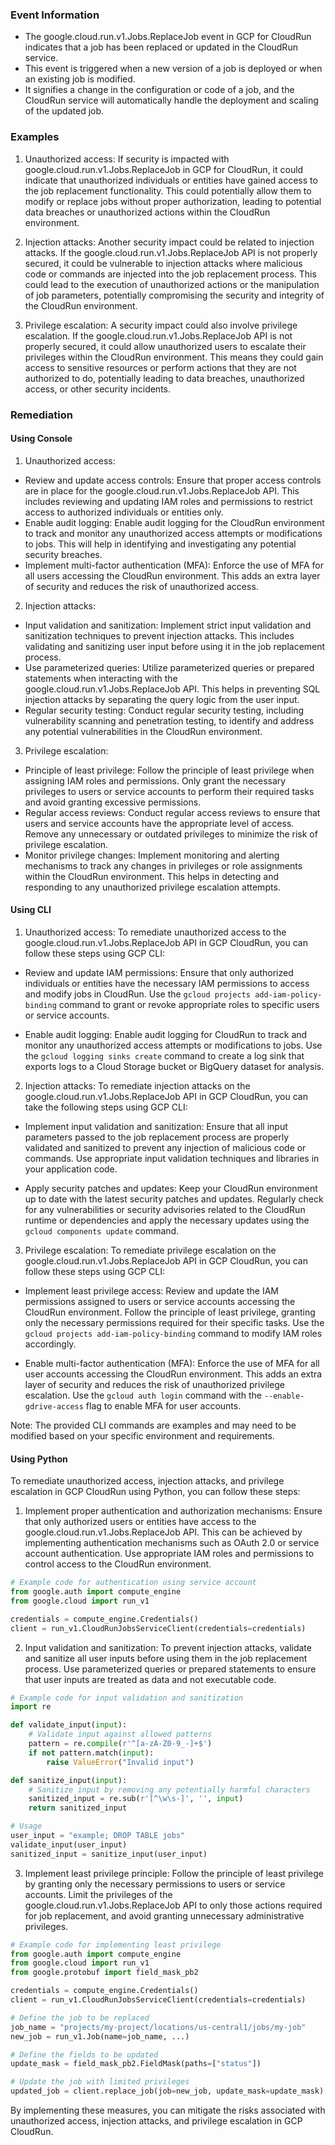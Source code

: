 
### Event Information

- The google.cloud.run.v1.Jobs.ReplaceJob event in GCP for CloudRun indicates that a job has been replaced or updated in the CloudRun service.
- This event is triggered when a new version of a job is deployed or when an existing job is modified.
- It signifies a change in the configuration or code of a job, and the CloudRun service will automatically handle the deployment and scaling of the updated job.


### Examples

1. Unauthorized access: If security is impacted with google.cloud.run.v1.Jobs.ReplaceJob in GCP for CloudRun, it could indicate that unauthorized individuals or entities have gained access to the job replacement functionality. This could potentially allow them to modify or replace jobs without proper authorization, leading to potential data breaches or unauthorized actions within the CloudRun environment.

2. Injection attacks: Another security impact could be related to injection attacks. If the google.cloud.run.v1.Jobs.ReplaceJob API is not properly secured, it could be vulnerable to injection attacks where malicious code or commands are injected into the job replacement process. This could lead to the execution of unauthorized actions or the manipulation of job parameters, potentially compromising the security and integrity of the CloudRun environment.

3. Privilege escalation: A security impact could also involve privilege escalation. If the google.cloud.run.v1.Jobs.ReplaceJob API is not properly secured, it could allow unauthorized users to escalate their privileges within the CloudRun environment. This means they could gain access to sensitive resources or perform actions that they are not authorized to do, potentially leading to data breaches, unauthorized access, or other security incidents.

### Remediation

#### Using Console

1. Unauthorized access:
- Review and update access controls: Ensure that proper access controls are in place for the google.cloud.run.v1.Jobs.ReplaceJob API. This includes reviewing and updating IAM roles and permissions to restrict access to authorized individuals or entities only.
- Enable audit logging: Enable audit logging for the CloudRun environment to track and monitor any unauthorized access attempts or modifications to jobs. This will help in identifying and investigating any potential security breaches.
- Implement multi-factor authentication (MFA): Enforce the use of MFA for all users accessing the CloudRun environment. This adds an extra layer of security and reduces the risk of unauthorized access.

2. Injection attacks:
- Input validation and sanitization: Implement strict input validation and sanitization techniques to prevent injection attacks. This includes validating and sanitizing user input before using it in the job replacement process.
- Use parameterized queries: Utilize parameterized queries or prepared statements when interacting with the google.cloud.run.v1.Jobs.ReplaceJob API. This helps in preventing SQL injection attacks by separating the query logic from the user input.
- Regular security testing: Conduct regular security testing, including vulnerability scanning and penetration testing, to identify and address any potential vulnerabilities in the CloudRun environment.

3. Privilege escalation:
- Principle of least privilege: Follow the principle of least privilege when assigning IAM roles and permissions. Only grant the necessary privileges to users or service accounts to perform their required tasks and avoid granting excessive permissions.
- Regular access reviews: Conduct regular access reviews to ensure that users and service accounts have the appropriate level of access. Remove any unnecessary or outdated privileges to minimize the risk of privilege escalation.
- Monitor privilege changes: Implement monitoring and alerting mechanisms to track any changes in privileges or role assignments within the CloudRun environment. This helps in detecting and responding to any unauthorized privilege escalation attempts.

#### Using CLI

1. Unauthorized access: To remediate unauthorized access to the google.cloud.run.v1.Jobs.ReplaceJob API in GCP CloudRun, you can follow these steps using GCP CLI:

- Review and update IAM permissions: Ensure that only authorized individuals or entities have the necessary IAM permissions to access and modify jobs in CloudRun. Use the `gcloud projects add-iam-policy-binding` command to grant or revoke appropriate roles to specific users or service accounts.

- Enable audit logging: Enable audit logging for CloudRun to track and monitor any unauthorized access attempts or modifications to jobs. Use the `gcloud logging sinks create` command to create a log sink that exports logs to a Cloud Storage bucket or BigQuery dataset for analysis.

2. Injection attacks: To remediate injection attacks on the google.cloud.run.v1.Jobs.ReplaceJob API in GCP CloudRun, you can take the following steps using GCP CLI:

- Implement input validation and sanitization: Ensure that all input parameters passed to the job replacement process are properly validated and sanitized to prevent any injection of malicious code or commands. Use appropriate input validation techniques and libraries in your application code.

- Apply security patches and updates: Keep your CloudRun environment up to date with the latest security patches and updates. Regularly check for any vulnerabilities or security advisories related to the CloudRun runtime or dependencies and apply the necessary updates using the `gcloud components update` command.

3. Privilege escalation: To remediate privilege escalation on the google.cloud.run.v1.Jobs.ReplaceJob API in GCP CloudRun, you can follow these steps using GCP CLI:

- Implement least privilege access: Review and update the IAM permissions assigned to users or service accounts accessing the CloudRun environment. Follow the principle of least privilege, granting only the necessary permissions required for their specific tasks. Use the `gcloud projects add-iam-policy-binding` command to modify IAM roles accordingly.

- Enable multi-factor authentication (MFA): Enforce the use of MFA for all user accounts accessing the CloudRun environment. This adds an extra layer of security and reduces the risk of unauthorized privilege escalation. Use the `gcloud auth login` command with the `--enable-gdrive-access` flag to enable MFA for user accounts.

Note: The provided CLI commands are examples and may need to be modified based on your specific environment and requirements.

#### Using Python

To remediate unauthorized access, injection attacks, and privilege escalation in GCP CloudRun using Python, you can follow these steps:

1. Implement proper authentication and authorization mechanisms: Ensure that only authorized users or entities have access to the google.cloud.run.v1.Jobs.ReplaceJob API. This can be achieved by implementing authentication mechanisms such as OAuth 2.0 or service account authentication. Use appropriate IAM roles and permissions to control access to the CloudRun environment.

```python
# Example code for authentication using service account
from google.auth import compute_engine
from google.cloud import run_v1

credentials = compute_engine.Credentials()
client = run_v1.CloudRunJobsServiceClient(credentials=credentials)
```

2. Input validation and sanitization: To prevent injection attacks, validate and sanitize all user inputs before using them in the job replacement process. Use parameterized queries or prepared statements to ensure that user inputs are treated as data and not executable code.

```python
# Example code for input validation and sanitization
import re

def validate_input(input):
    # Validate input against allowed patterns
    pattern = re.compile(r'^[a-zA-Z0-9_-]+$')
    if not pattern.match(input):
        raise ValueError("Invalid input")

def sanitize_input(input):
    # Sanitize input by removing any potentially harmful characters
    sanitized_input = re.sub(r'[^\w\s-]', '', input)
    return sanitized_input

# Usage
user_input = "example; DROP TABLE jobs"
validate_input(user_input)
sanitized_input = sanitize_input(user_input)
```

3. Implement least privilege principle: Follow the principle of least privilege by granting only the necessary permissions to users or service accounts. Limit the privileges of the google.cloud.run.v1.Jobs.ReplaceJob API to only those actions required for job replacement, and avoid granting unnecessary administrative privileges.

```python
# Example code for implementing least privilege
from google.auth import compute_engine
from google.cloud import run_v1
from google.protobuf import field_mask_pb2

credentials = compute_engine.Credentials()
client = run_v1.CloudRunJobsServiceClient(credentials=credentials)

# Define the job to be replaced
job_name = "projects/my-project/locations/us-central1/jobs/my-job"
new_job = run_v1.Job(name=job_name, ...)

# Define the fields to be updated
update_mask = field_mask_pb2.FieldMask(paths=["status"])

# Update the job with limited privileges
updated_job = client.replace_job(job=new_job, update_mask=update_mask)
```

By implementing these measures, you can mitigate the risks associated with unauthorized access, injection attacks, and privilege escalation in GCP CloudRun.

